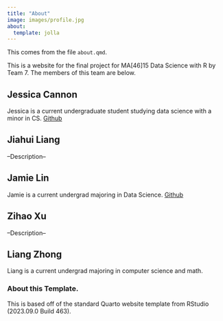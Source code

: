 ```yaml
---
title: "About"
image: images/profile.jpg
about:
  template: jolla
---
```



This comes from the file `about.qmd`.

This is a website for the final project for MA[46]15 Data Science with R by Team 7.
The members of this team are below.

## Jessica Cannon

Jessica is a current undergraduate student studying data science with a minor in CS. [Github](https://github.com/jrcann11)

## Jiahui Liang

--Description--

## Jamie Lin

Jamie is a current undergrad majoring in Data Science.
[Github](https://github.com/jlin305)

## Zihao Xu

--Description--

## Liang Zhong

Liang is a current undergrad majoring in computer science and math.

<!-- Please leave in the information below -->

### About this Template.

This is based off of the standard Quarto website template from RStudio (2023.09.0 Build 463).

